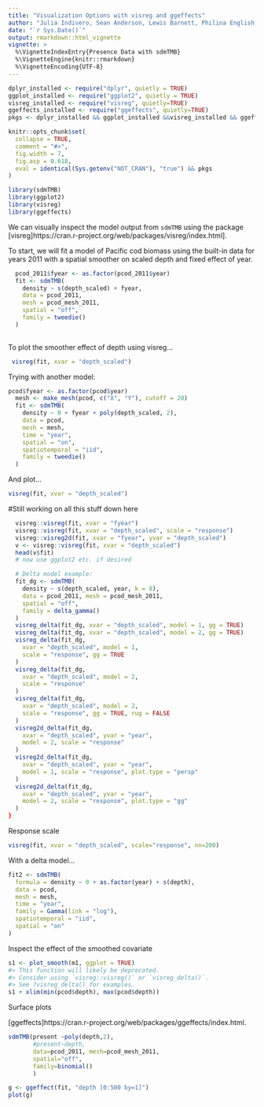 ```yaml
---
title: "Visualization Options with visreg and ggeffects"
author: "Julia Indivero, Sean Anderson, Lewis Barnett, Philina English, Eric Ward"
date: "`r Sys.Date()`"
output: rmarkdown::html_vignette
vignette: >
  %\VignetteIndexEntry{Presence Data with sdmTMB}
  %\VignetteEngine{knitr::rmarkdown}
  %\VignetteEncoding{UTF-8}
---
```


```r
dplyr_installed <- require("dplyr", quietly = TRUE)
ggplot_installed <- require("ggplot2", quietly = TRUE)
visreg_installed <- require("visreg", quietly=TRUE)
ggeffects_installed <- require("ggeffects", quietly=TRUE)
pkgs <- dplyr_installed && ggplot_installed &&visreg_installed && ggeffects_installed

knitr::opts_chunk$set(
  collapse = TRUE,
  comment = "#>",
  fig.width = 7,
  fig.asp = 0.618,
  eval = identical(Sys.getenv("NOT_CRAN"), "true") && pkgs
)
```

```r
library(sdmTMB)
library(ggplot2)
library(visreg)
library(ggeffects)
```

We can visually inspect the model output from `sdmTMB` using the package [visreg]https://cran.r-project.org/web/packages/visreg/index.html].

To start, we will fit a model of Pacific cod biomass using the built-in data for years 2011 with a spatial smoother on scaled depth and fixed effect of year.

```r
  pcod_2011$fyear <- as.factor(pcod_2011$year)
  fit <- sdmTMB(
    density ~ s(depth_scaled) + fyear,
    data = pcod_2011, 
    mesh = pcod_mesh_2011,
    spatial = "off",
    family = tweedie()
  )
  
```

To plot the smoother effect of depth using visreg...
```r

 visreg(fit, xvar = "depth_scaled")

```

Trying with another model:
```r
pcod$fyear <- as.factor(pcod$year)
  mesh <- make_mesh(pcod, c("X", "Y"), cutoff = 20)
  fit <- sdmTMB(
    density ~ 0 + fyear + poly(depth_scaled, 2),
    data = pcod, 
    mesh = mesh,
    time = "year",
    spatial = "on",
    spatiotemporal = "iid",
    family = tweedie()
  )
```

And plot...
```r
visreg(fit, xvar = "depth_scaled")
```



#Still working on all this stuff down here

```r
  visreg::visreg(fit, xvar = "fyear")
  visreg::visreg(fit, xvar = "depth_scaled", scale = "response")
  visreg::visreg2d(fit, xvar = "fyear", yvar = "depth_scaled")
  v <- visreg::visreg(fit, xvar = "depth_scaled")
  head(v$fit)
  # now use ggplot2 etc. if desired

```

```r
  # Delta model example:
  fit_dg <- sdmTMB(
    density ~ s(depth_scaled, year, k = 8),
    data = pcod_2011, mesh = pcod_mesh_2011,
    spatial = "off",
    family = delta_gamma()
  )
  visreg_delta(fit_dg, xvar = "depth_scaled", model = 1, gg = TRUE)
  visreg_delta(fit_dg, xvar = "depth_scaled", model = 2, gg = TRUE)
  visreg_delta(fit_dg,
    xvar = "depth_scaled", model = 1,
    scale = "response", gg = TRUE
  )
  visreg_delta(fit_dg,
    xvar = "depth_scaled", model = 2,
    scale = "response"
  )
  visreg_delta(fit_dg,
    xvar = "depth_scaled", model = 2,
    scale = "response", gg = TRUE, rug = FALSE
  )
  visreg2d_delta(fit_dg,
    xvar = "depth_scaled", yvar = "year",
    model = 2, scale = "response"
  )
  visreg2d_delta(fit_dg,
    xvar = "depth_scaled", yvar = "year",
    model = 1, scale = "response", plot.type = "persp"
  )
  visreg2d_delta(fit_dg,
    xvar = "depth_scaled", yvar = "year",
    model = 2, scale = "response", plot.type = "gg"
  )
}
```


Response scale
```r
visreg(fit, xvar = "depth_scaled", scale="response", nn=200)
```


With a delta model...
```r
fit2 <- sdmTMB(
  formula = density ~ 0 + as.factor(year) + s(depth),
  data = pcod,
  mesh = mesh,
  time = "year",
  family = Gamma(link = "log"),
  spatiotemporal = "iid",
  spatial = "on"
)
```

Inspect the effect of the smoothed covariate
```r
s1 <- plot_smooth(m1, ggplot = TRUE)
#> This function will likely be deprecated.
#> Consider using `visreg::visreg()` or `visreg_delta()`.
#> See ?visreg_delta() for examples.
s1 + xlim(min(pcod$depth), max(pcod$depth))
```

Surface plots



[ggeffects]https://cran.r-project.org/web/packages/ggeffects/index.html.
```r
sdmTMB(present ~poly(depth,2),
       #present~depth,
       data=pcod_2011, mesh=pcod_mesh_2011,
       spatial="off",
       family=binomial()
       )

g <- ggeffect(fit, "depth [0:500 by=1]")
plot(g)
```

